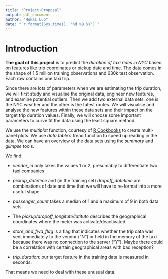 ```yaml
---
title: "Project-Proposal"
output: pdf_document
author: "Hukai Luo"
date: "`r format(Sys.time(), '%d %B %Y')`"
---
```


# Introduction

**The goal of this project** is to predict the *duration of taxi rides in NYC* based on features like trip coordinates or pickup date and time. The [data](https://www.kaggle.com/c/nyc-taxi-trip-duration/data) comes in the shape of 1.5 million training observations and 630k test observation. Each row contains one taxi trip.

Since there are lots of parameters when we are estimating the trip duration, we will first study and visualise the original data, engineer new features, and examine potential outliers. Then we add two external data sets, one is the NYC weather and the other is the fatest routes. We will visualise and analyse the new features within these data sets and their impact on the target trip duration values. Finally, we will choose some important parameters to curve fit the data using the least square method.

We use the *multiplot* function, courtesy of [R Cookbooks](http://www.cookbook-r.com/Graphs/Multiple_graphs_on_one_page_(ggplot2)/) to create multi-panel plots.
We use *data.table's* fread function to speed up reading in the data.
We can have an overview of the data sets using the *summary* and *glimpse* tools.

We find:



- *vendor\_id* only takes the values 1 or 2, presumably to differentiate two taxi companies



- *pickup\_datetime* and (in the training set) *dropoff\_datetime* are combinations of date and time that we will have to re-format into a more useful shape



- *passenger\_count* takes a median of 1 and a maximum of 9 in both data sets



- The *pickup/dropoff\_longitute/latitute* describes the geographical coordinates where the meter was activate/deactivated.



- *store\_and\_fwd\_flag* is a flag that indicates whether the trip data was sent immediately to the vendor ("N") or held in the memory of the taxi because there was no connection to the server ("Y"). Maybe there could be a correlation with certain geographical areas with bad reception?



- *trip\_duration:* our target feature in the training data is measured in seconds.

That means we need to deal with these unusual data.